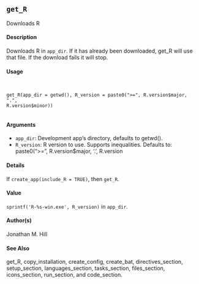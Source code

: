 ## ``get_R``

Downloads R

#### Description

Downloads R in ``app_dir``. If it has already been downloaded, get_R will use that file. If the download fails it will stop.

#### Usage
<pre><code>

get_R(app_dir = getwd(), R_version = paste0(">=", R.version$major, ".",
R.version$minor))

</code></pre>
#### Arguments

* ``app_dir``: Development app’s directory, defaults to getwd().
* ``R_version``: R version to use. Supports inequalities. Defaults to: paste0(">=", R.version$major, '.', R.version

#### Details
If ``create_app(include_R = TRUE)``, then ``get_R``.

#### Value
``sprintf('R-%s-win.exe', R_version)`` in ``app_dir``.

#### Author(s)
Jonathan M. Hill

#### See Also
get_R, copy_installation, create_config, create_bat, directives_section, setup_section, languages_section, tasks_section, files_section, icons_section, run_section, and code_section.
